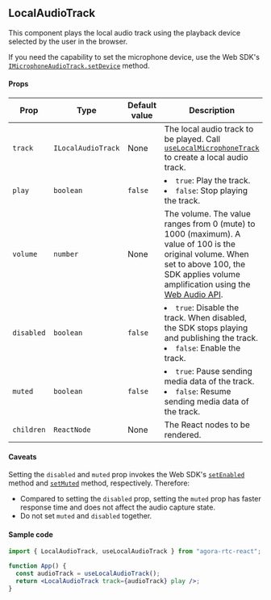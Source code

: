 ## LocalAudioTrack

This component plays the local audio track using the playback device selected by the user in the browser.

If you need the capability to set the microphone device, use the Web SDK's [`IMicrophoneAudioTrack.setDevice`](https://api-ref.agora.io/en/video-sdk/reactjs/2.x//IMicrophoneAudioTrack.setDevice.html) method.

#### Props

| Prop       | Type               | Default value | Description                                                                                                                                                                                                                                                 |
| ---------- | ------------------ | ------------- | ----------------------------------------------------------------------------------------------------------------------------------------------------------------------------------------------------------------------------------------------------------- |
| `track`    | `ILocalAudioTrack` | None          | The local audio track to be played. Call [`useLocalMicrophoneTrack`](https://api-ref.agora.io/en/video-sdk/reactjs/2.x/functions/useLocalMicrophoneTrack.html) to create a local audio track.                                                               |
| `play`     | `boolean`          | `false`       | <li>`true`: Play the track.</li><li>`false`: Stop playing the track.</li>                                                                                                                                                                                   |
| `volume`   | `number`           | None          | The volume. The value ranges from 0 (mute) to 1000 (maximum). A value of 100 is the original volume. When set to above 100, the SDK applies volume amplification using the [Web Audio API](https://developer.mozilla.org/en-US/docs/Web/API/Web_Audio_API). |
| `disabled` | `boolean`          | `false`       | <li>`true`: Disable the track. When disabled, the SDK stops playing and publishing the track.</li><li>`false`: Enable the track.</li>                                                                                                                       |
| `muted`    | `boolean`          | `false`       | <li>`true`: Pause sending media data of the track.</li><li>`false`: Resume sending media data of the track.</li>                                                                                                                                            |
| `children` | `ReactNode`        | None          | The React nodes to be rendered.                                                                                                                                                                                                                             |

#### Caveats

Setting the `disabled` and `muted` prop invokes the Web SDK's [`setEnabled`](https://api-ref.agora.io/en/video-sdk/reactjs/2.x//setEnabled.html) method and [`setMuted`](https://api-ref.agora.io/en/video-sdk/reactjs/2.x//setMuted.html) method, respectively. Therefore:

- Compared to setting the `disabled` prop, setting the `muted` prop has faster response time and does not affect the audio capture state.
- Do not set `muted` and `disabled` together.

#### Sample code

```jsx
import { LocalAudioTrack, useLocalAudioTrack } from "agora-rtc-react";

function App() {
  const audioTrack = useLocalAudioTrack();
  return <LocalAudioTrack track={audioTrack} play />;
}
```
